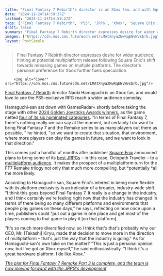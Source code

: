 ```yaml
---
title: "Final Fantasy 7 Rebirth's director is an Xbox fan, and with Square Enix testing the multiplatform waters, he says he wants to being the JRPG to 'as many players out there as possible'"
date: "2024-11-24T14:59:37Z"
lastmod: "2024-11-24T14:59:37Z"
tags: ['Final Fantasy 7 Rebirth', 'PS5', 'JRPG', 'Xbox', 'Square Enix', 'Multiplatform']
draft: false
summary: "Final Fantasy 7 Rebirth director expresses desire for wider audience, hinting at potential multiplatform release following Square Enix's shift towards releasing games on multiple platforms.  The director's personal preference for Xbox further fuels speculation."
images: ["https://cdn.mos.cms.futurecdn.net/LMAtXnyaZNwRqENvWvsbrb.jpg"]
layout: PostSimple
---
```

> Final Fantasy 7 Rebirth director expresses desire for wider audience, hinting at potential multiplatform release following Square Enix's shift towards releasing games on multiple platforms.  The director's personal preference for Xbox further fuels speculation.


        <img alt="Cover" src="https://cdn.mos.cms.futurecdn.net/LMAtXnyaZNwRqENvWvsbrb.jpg"/>
        
[Final Fantasy 7 Rebirth](https://www.gamesradar.com/final-fantasy-7-rebirth-tips/) director Naoki Hamaguchi is an Xbox fan, and would love to see the PS5-exclusive RPG reach a wider audience someday. 

Hamaguchi-san sat down with GamesRadar+ shortly before taking the stage with other [2024 Golden Joysticks Awards winners](https://www.gamesradar.com/games/here-are-all-the-golden-joystick-awards-2024-winners/), as the game netted [four of its six nominated categories](https://www.gamesradar.com/final-fantasy-7-rebirth-tips/). "In terms of Final Fantasy 7, there's nothing really we can say at the moment, but certainly I do want to bring Final Fantasy 7 and the Remake series to as many players out there as possible, " he hinted, "so we want to create that situation, that environment, where more players can play the games in future, and we want to look in that direction." 

This comes just a handful of months after publisher [Square Enix](https://www.gamesradar.com/tag/square_enix/) announced plans to bring some of its [best JRPGs](https://www.gamesradar.com/best-jrpgs/) – in this case, Octopath Traveler – to a [multiplatform audience](https://www.gamesradar.com/games/jrpg/square-enix-seemingly-kickstarts-its-multiplatform-approach-by-freeing-some-of-its-best-jrpgs-to-cross-the-console-divide/). It makes the prospect of a multiplatform turn for the FF7 Remake trilogy not only that much more compelling, but *potentially *all the more likely.

According to Hamaguchi-san, Square Enix's interest in being more flexible with its platform exclusivity is an indicator of a broader, industry-wide shift. "I think this goes beyond Final Fantasy 7. It really is a change in the industry, and I think certainly we're feeling right now that the industry has changed in terms of there being so many different platforms and environments that people play games on these days," he says, reflecting on how once upon a time, publishers could "put out a game in one place and get most of the players coming to that game to play it [on that platform].

"It's so much more diversified now, so I think that's that's probably why our CEO, Mr. [Takashi] Kiryu, made that decision to move more in the direction of multiplatform – that's just the way that the industry is going." As for Hamaguchi-san's own take on the matter? "This is just a personal opinion now, but I've got an Xbox myself," he said enthusiastically. "I think it's a great hardware platform. I do like Xbox."

[<em>The plot for Final Fantasy 7 Remake Part 3 is complete, and the team is now moving forward with the JRPG's development</em>](https://www.gamesradar.com/games/final-fantasy/the-plot-for-final-fantasy-7-remake-part-3-is-complete-and-the-team-is-now-moving-forward-with-the-jrpgs-development/)
        